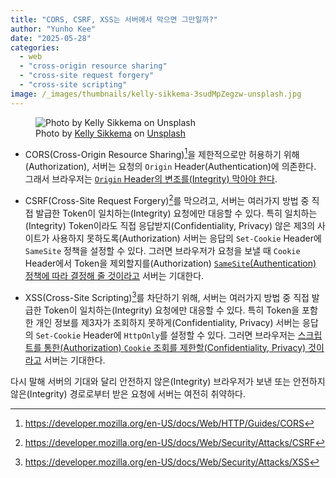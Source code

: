 ```yaml
---
title: "CORS, CSRF, XSS는 서버에서 막으면 그만일까?"
author: "Yunho Kee"
date: "2025-05-28"
categories:
  - web
  - "cross-origin resource sharing"
  - "cross-site request forgery"
  - "cross-site scripting"
image: /_images/thumbnails/kelly-sikkema-3sudMpZegzw-unsplash.jpg
---
```


![Photo by <a href="https://unsplash.com/@kellysikkema?utm_content=creditCopyText&utm_medium=referral&utm_source=unsplash">Kelly Sikkema</a> on <a href="https://unsplash.com/photos/black-and-red-letter-b-3sudMpZegzw?utm_content=creditCopyText&utm_medium=referral&utm_source=unsplash">Unsplash</a>]({{< meta image >}}){fig-alt="A photo of xoxo."}

* CORS(Cross-Origin Resource Sharing)^[<https://developer.mozilla.org/en-US/docs/Web/HTTP/Guides/CORS>]을 제한적으로만 허용하기 위해(Authorization), 서버는 요청의 `Origin` Header(Authentication)에 의존한다.
  그래서 브라우저는 [`Origin` Header의 변조를(Integrity) 막아야 한다](https://developer.mozilla.org/en-US/docs/Glossary/Forbidden_request_header).

* CSRF(Cross-Site Request Forgery)^[<https://developer.mozilla.org/en-US/docs/Web/Security/Attacks/CSRF>]를 막으려고, 서버는 여러가지 방법 중 직접 발급한 Token이 일치하는(Integrity) 요청에만 대응할 수 있다.
  특히 일치하는(Integrity) Token이라도 직접 응답받지(Confidentiality, Privacy) 않은 제3의 사이트가 사용하지 못하도록(Authorization) 서버는 응답의 `Set-Cookie` Header에 `SameSite` 정책을 설정할 수 있다.
  그러면 브라우저가 요청을 보낼 때 `Cookie` Header에서 Token을 제외할지를(Authorization) [`SameSite`(Authentication) 정책에 따라 결정해 줄 것이라고](https://developer.mozilla.org/en-US/docs/Web/HTTP/Reference/Headers/Set-Cookie#samesitesamesite-value) 서버는 기대한다.

* XSS(Cross-Site Scripting)^[<https://developer.mozilla.org/en-US/docs/Web/Security/Attacks/XSS>]를 차단하기 위해, 서버는 여러가지 방법 중 직접 발급한 Token이 일치하는(Integrity) 요청에만 대응할 수 있다.
  특히 Token을 포함한 개인 정보를 제3자가 조회하지 못하게(Confidentiality, Privacy) 서버는 응답의 `Set-Cookie` Header에 `HttpOnly`를 설정할 수 있다.
  그러면 브라우저는 [스크립트를 통한(Authorization) `Cookie` 조회를 제한할(Confidentiality, Privacy) 것이라고](https://developer.mozilla.org/en-US/docs/Web/HTTP/Reference/Headers/Set-Cookie#httponly) 서버는 기대한다.

다시 말해 서버의 기대와 달리 안전하지 않은(Integrity) 브라우저가 보낸 또는 안전하지 않은(Integrity) 경로로부터 받은 요청에 서버는 여전히 취약하다.